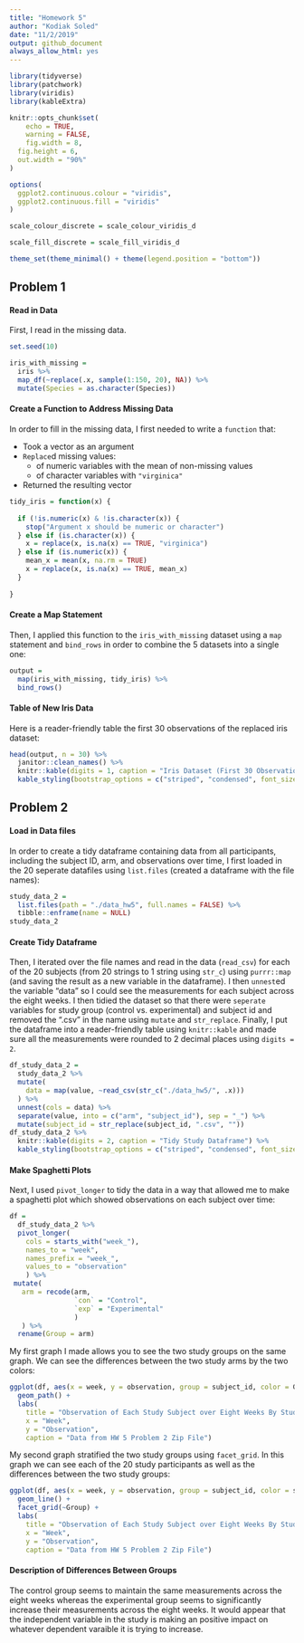 ```yaml
---
title: "Homework 5"
author: "Kodiak Soled"
date: "11/2/2019"
output: github_document
always_allow_html: yes
---
```


```r
library(tidyverse)
library(patchwork)
library(viridis)
library(kableExtra)

knitr::opts_chunk$set(
	echo = TRUE,
	warning = FALSE,
	fig.width = 8, 
  fig.height = 6,
  out.width = "90%"
)

options(
  ggplot2.continuous.colour = "viridis",
  ggplot2.continuous.fill = "viridis"
)

scale_colour_discrete = scale_colour_viridis_d

scale_fill_discrete = scale_fill_viridis_d

theme_set(theme_minimal() + theme(legend.position = "bottom"))
```

## Problem 1

#### Read in Data

First, I read in the missing data. 

```r
set.seed(10)

iris_with_missing = 
  iris %>% 
  map_df(~replace(.x, sample(1:150, 20), NA)) %>%
  mutate(Species = as.character(Species))
```

#### Create a Function to Address Missing Data

In order to fill in the missing data, I first needed to write a `function` that:

* Took a vector as an argument
* `Replace`d missing values:
    * of numeric variables with the mean of non-missing values
    * of character variables with `"virginica"`
* Returned the resulting vector

```r
tidy_iris = function(x) {
  
  if (!is.numeric(x) & !is.character(x)) {
    stop("Argument x should be numeric or character")
  } else if (is.character(x)) {
    x = replace(x, is.na(x) == TRUE, "virginica")
  } else if (is.numeric(x)) {
    mean_x = mean(x, na.rm = TRUE)
    x = replace(x, is.na(x) == TRUE, mean_x)
  }
  
}
```

#### Create a Map Statement

Then, I applied this function to the `iris_with_missing` dataset using a `map` statement and `bind_rows` in order to combine the 5 datasets into a single one:

```r
output = 
  map(iris_with_missing, tidy_iris) %>%
  bind_rows()
```

#### Table of New Iris Data

Here is a reader-friendly table the first 30 observations of the replaced iris dataset:

```r
head(output, n = 30) %>%
  janitor::clean_names() %>%
  knitr::kable(digits = 1, caption = "Iris Dataset (First 30 Observations)") %>%
  kable_styling(bootstrap_options = c("striped", "condensed", font_size = 12))
```

## Problem 2

#### Load in Data files

In order to create a tidy dataframe containing data from all participants, including the subject ID, arm, and observations over time, I first loaded in the 20 seperate datafiles using `list.files` (created a dataframe with the file names):

```r
study_data_2 = 
  list.files(path = "./data_hw5", full.names = FALSE) %>%
  tibble::enframe(name = NULL)
study_data_2
```

#### Create Tidy Dataframe

Then, I iterated over the file names and read in the data (`read_csv`) for each of the 20 subjects (from 20 strings to 1 string using `str_c`) using `purrr::map` (and saving the result as a new variable in the dataframe). I then `unnest`ed the variable "data" so I could see the measurements for each subject across the eight weeks. I then tidied the dataset so that there were `seperate` variables for study group (control vs. experimental) and subject id and removed the ".csv" in the name using `mutate` and `str_replace`. Finally, I put the dataframe into a reader-friendly table using `knitr::kable` and made sure all the measurements were rounded to 2 decimal places using `digits = 2`.

```r
df_study_data_2 = 
  study_data_2 %>%
  mutate(
    data = map(value, ~read_csv(str_c("./data_hw5/", .x)))
  ) %>%
  unnest(cols = data) %>%
  separate(value, into = c("arm", "subject_id"), sep = "_") %>%
  mutate(subject_id = str_replace(subject_id, ".csv", ""))
df_study_data_2 %>%
  knitr::kable(digits = 2, caption = "Tidy Study Dataframe") %>%
  kable_styling(bootstrap_options = c("striped", "condensed", font_size = 12))

```

#### Make Spaghetti Plots

Next, I used `pivot_longer` to tidy the data in a way that allowed me to make a spaghetti plot which showed observations on each subject over time:

```r
df = 
  df_study_data_2 %>%
  pivot_longer(
    cols = starts_with("week_"),
    names_to = "week",
    names_prefix = "week_",
    values_to = "observation"
    ) %>%
 mutate(
   arm = recode(arm,
                `con` = "Control",
                `exp` = "Experimental"
                )
   ) %>%
  rename(Group = arm)
```

My first graph I made allows you to see the two study groups on the same graph. We can see the differences between the two study arms by the two colors: 

```r
ggplot(df, aes(x = week, y = observation, group = subject_id, color = Group)) + 
  geom_path() +
  labs(
    title = "Observation of Each Study Subject over Eight Weeks By Study Group",
    x = "Week",
    y = "Observation",
    caption = "Data from HW 5 Problem 2 Zip File")
```

My second graph stratified the two study groups using `facet_grid`. In this graph we can see each of the 20 study participants as well as the differences between the two study groups:

```r
ggplot(df, aes(x = week, y = observation, group = subject_id, color = subject_id)) + 
  geom_line() + 
  facet_grid(~Group) +
  labs(
    title = "Observation of Each Study Subject over Eight Weeks By Study Group",
    x = "Week",
    y = "Observation",
    caption = "Data from HW 5 Problem 2 Zip File")
```

#### Description of Differences Between Groups

The control group seems to maintain the same measurements across the eight weeks whereas the experimental group seems to significantly increase their measurements across the eight weeks. It would appear that the independent variable in the study is making an positive impact on whatever dependent varaible it is trying to increase.